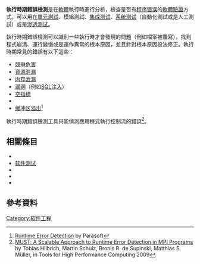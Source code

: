 {{Program execution}}

'''執行時期錯誤檢測'''是在[[軟體|軟體]]執行時進行分析，檢查是否有[[程序错误|程序错误]]的[[軟體驗證|軟體驗證]]方式。可以用在[[單元測試|單元測試]]、模組測試、[[集成测试|集成测试]]、[[系统测试|系统测试]]（自動化測試或是人工測試）或是[[渗透测试|渗透测试]]。

執行時期錯誤檢測可以識別一些執行時才會發現的問題（例如檔案被覆寫），找到程式崩潰、運行變慢或是運作異常的根本原因，並且針對根本原因設法修正。執行時期常見的錯誤有以下這些：
* [[競爭危害|競爭危害]]
* [[資源泄漏|資源泄漏]]
* [[内存泄漏|内存泄漏]]
* [[漏洞|漏洞]]（例如[[SQL注入|SQL注入]]）
* [[空指標|空指標]]
* {{le|記憶體損壞|Memory corruption}}
* [[缓冲区溢出|缓冲区溢出]]<ref>[http://www.parasoft.com/jsp/capabilities/runtime_error_detection.jsp Runtime Error Detection] {{Wayback|url=http://www.parasoft.com/jsp/capabilities/runtime_error_detection.jsp |date=20130301205248 }} by Parasoft</ref>

執行時期錯誤檢測工具只能偵測應用程式執行控制流的錯誤<ref>[https://rd.springer.com/chapter/10.1007/978-3-642-11261-4_5 MUST: A Scalable Approach to Runtime Error Detection in MPI Programs] {{Wayback|url=https://rd.springer.com/chapter/10.1007/978-3-642-11261-4_5 |date=20160304051900 }} by  Tobias Hilbrich, Martin Schulz, Bronis R. de Supinski, Matthias S. Müller, in Tools for High Performance Computing 2009</ref>。

==相關條目==
* {{le|開發測試|Development Testing}}
* [[软件测试|软件测试]]
* {{le|記憶體除錯|Memory debugger}}
* {{le|BoundsChecker|BoundsChecker}}
* {{le|執行時間驗證|Runtime verification}}

==參考資料==
{{reflist}}

[[Category:软件工程|Category:软件工程]]